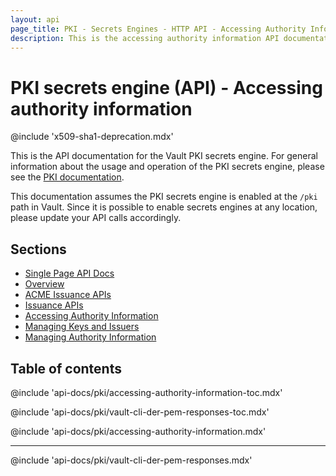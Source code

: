 ```yaml
---
layout: api
page_title: PKI - Secrets Engines - HTTP API - Accessing Authority Information
description: This is the accessing authority information API documentation for the Vault PKI secrets engine.
---
```


# PKI secrets engine (API) - Accessing authority information

@include 'x509-sha1-deprecation.mdx'

This is the API documentation for the Vault PKI secrets engine. For general
information about the usage and operation of the PKI secrets engine, please see
the [PKI documentation](/vault/docs/secrets/pki).

This documentation assumes the PKI secrets engine is enabled at the `/pki` path
in Vault. Since it is possible to enable secrets engines at any location, please
update your API calls accordingly.

## Sections

- [Single Page API Docs](/api-docs/secret/pki)
- [Overview](/api-docs/secret/pki/overview)
- [ACME Issuance APIs](/api-docs/secret/pki/acme-issuance)
- [Issuance APIs](/api-docs/secret/pki/issuance)
- [Accessing Authority Information](/api-docs/secret/pki/accessing-authority-information)
- [Managing Keys and Issuers](/api-docs/secret/pki/managing-keys-and-issuers)
- [Managing Authority Information](/api-docs/secret/pki/managing-authority-information)

## Table of contents

@include 'api-docs/pki/accessing-authority-information-toc.mdx'

@include 'api-docs/pki/vault-cli-der-pem-responses-toc.mdx'

@include 'api-docs/pki/accessing-authority-information.mdx'

---

@include 'api-docs/pki/vault-cli-der-pem-responses.mdx'
